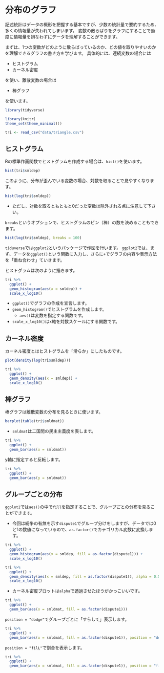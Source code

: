 # 分布のグラフ {#visual-dist}

記述統計はデータの概形を把握する基本ですが、少数の統計量で要約するため、多くの情報量が失われてしまいます。
変数の散らばりをグラフにすることで過度に情報量を損なわずにデータを理解することができます。

まずは、1つの変数がどのように散らばっているのか、どの値を取りやすいのかを理解できるグラフの書き方を学びます。
具体的には、連続変数の場合には

- ヒストグラム
- カーネル密度

を使い、離散変数の場合は

- 棒グラフ

を使います。

```r
library(tidyverse)
```

```r
library(knitr)
theme_set(theme_minimal())
```

```r
tri <- read_csv("data/triangle.csv")
```

## ヒストグラム

Rの標準作画関数でヒストグラムを作成する場合は、`hist()`を使います。

```r
hist(tri$smldep)
```

このように、分布が歪んでいる変数の場合、対数を取ることで見やすくなります。

```r
hist(log(tri$smldep))
```

- ただし、対数を取るともともと0だった変数は除外される点に注意して下さい。

`breaks`というオプションで、ヒストグラムのビン（棒）の数を決めることもできます。

```r
hist(log(tri$smldep), breaks = 100)
```

`tiduverse`では`ggplot2`というパッケージで作図を行います。
`ggplot2`では、まず、データを`ggplot()`という関数に入力し、さらに`+`でグラフの内容や表示方法を「重ね合わせ」ていきます。

ヒストグラムは次のように描きます。

```r
tri %>% 
  ggplot() + 
  geom_histogram(aes(x = smldep)) + 
  scale_x_log10()
```

- `ggplot()`でグラフの作成を宣言します。
- `geom_histogrom()`でヒストグラムを作成します。
  - `aes()`は変数を指定する関数です。
- `scale_x_log10()`はx軸を対数スケールにする関数です。

## カーネル密度

カーネル密度とはヒストグラムを「滑らか」にしたものです。

```r
plot(density(log(tri$smldep)))
```

```r
tri %>% 
  ggplot() + 
  geom_density(aes(x = smldep)) + 
  scale_x_log10()
```

## 棒グラフ

棒グラフは離散変数の分布を見るときに使います。

```r
barplot(table(tri$smldmat))
```

- `smldmat`は二国間の民主主義度を表します。

```r
tri %>% 
  ggplot() + 
  geom_bar(aes(x = smldmat))
```

y軸に指定すると反転します。

```r
tri %>% 
  ggplot() + 
  geom_bar(aes(y = smldmat))
```

## グループごとの分布

`ggplot2`では`aes()`の中で`fill`を指定することで、グループごとの分布を見ることができます。

- 今回は紛争の有無を示す`dispute1`でグループ分けをしますが、データでは0と1の数値になっているので、`as.factor()`でカテゴリカル変数に変換します。

```r
tri %>% 
  ggplot() + 
  geom_histogram(aes(x = smldep, fill = as.factor(dispute1))) + 
  scale_x_log10()
```

```r
tri %>% 
  ggplot() + 
  geom_density(aes(x = smldep, fill = as.factor(dispute1)), alpha = 0.5) + 
  scale_x_log10()
```

- カーネル密度プロットは`alpha`で透過させたほうがかっこいいです。

```r
tri %>% 
  ggplot() + 
  geom_bar(aes(x = smldmat, fill = as.factor(dispute1)))
```

`position = "dodge"`でグループごとに「すらして」表示します。

```r
tri %>% 
  ggplot() + 
  geom_bar(aes(x = smldmat, fill = as.factor(dispute1)), position = "dodge")
```

`position = "filL"`で割合を表示します。

```r
tri %>% 
  ggplot() + 
  geom_bar(aes(x = smldmat, fill = as.factor(dispute1)), position = "fill")
```
